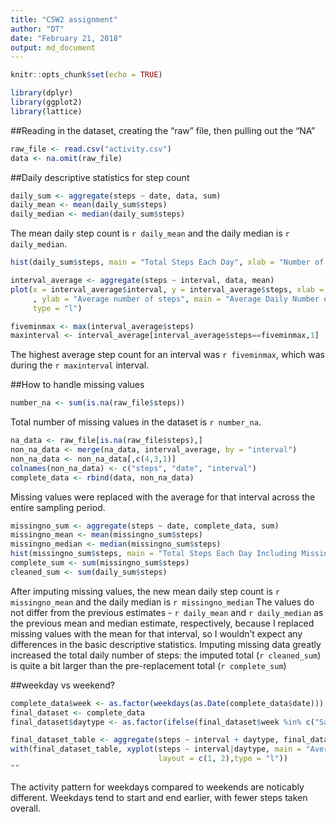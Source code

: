 ---
title: "C5W2 assignment"
author: "DT"
date: "February 21, 2018"
output: md_document
---
```{r setup, include=FALSE}
knitr::opts_chunk$set(echo = TRUE)
```

```{r packages}
library(dplyr)
library(ggplot2)
library(lattice)

```

##Reading in the dataset, creating the "raw" file, then pulling out the "NA"
```{r load_1_2}
raw_file <- read.csv("activity.csv")
data <- na.omit(raw_file)

```

##Daily descriptive statistics for step count
```{r daily_1_3}
daily_sum <- aggregate(steps ~ date, data, sum)
daily_mean <- mean(daily_sum$steps)
daily_median <- median(daily_sum$steps)

```
The mean daily step count is `r daily_mean` and the daily median is `r daily_median`.

```{r daily_2}
hist(daily_sum$steps, main = "Total Steps Each Day", xlab = "Number of Steps", ylab = "Frequency", col = "orange")

```
```{r daily_pattern_1}
interval_average <- aggregate(steps ~ interval, data, mean)
plot(x = interval_average$interval, y = interval_average$steps, xlab = "Interval"
     , ylab = "Average number of steps", main = "Average Daily Number of Steps by Interval", 
     type = "l")

```

```{r daily_pattern_2}
fiveminmax <- max(interval_average$steps)
maxinterval <- interval_average[interval_average$steps==fiveminmax,1]

```
The highest average step count for an interval was `r fiveminmax`, which was during the `r maxinterval` interval.

##How to handle missing values
```{r missingno_1}
number_na <- sum(is.na(raw_file$steps))

```
Total number of missing values in the dataset is `r number_na`.

```{r missingno_2_3}
na_data <- raw_file[is.na(raw_file$steps),]
non_na_data <- merge(na_data, interval_average, by = "interval")
non_na_data <- non_na_data[,c(4,3,1)]
colnames(non_na_data) <- c("steps", "date", "interval")
complete_data <- rbind(data, non_na_data)

```
Missing values were replaced with the average for that interval across the entire sampling period.


```{r missingno_4}
missingno_sum <- aggregate(steps ~ date, complete_data, sum)
missingno_mean <- mean(missingno_sum$steps)
missingno_median <- median(missingno_sum$steps)
hist(missingno_sum$steps, main = "Total Steps Each Day Including Missing Values",xlab = "Number of Steps", ylab = "Frequency", col = "orange")
complete_sum <- sum(missingno_sum$steps) 
cleaned_sum <- sum(daily_sum$steps)

```
After imputing missing values, the new mean daily step count is `r missingno_mean` and the daily median is `r missingno_median`
The values do not differ from the previous estimates - `r daily_mean` and `r daily_median` as the previous mean and median estimate, respectively, because I replaced missing values with the mean for that interval, so I wouldn't expect any differences in the basic descriptive statistics. Imputing missing data greatly increased the total daily number of steps: the imputed total (`r cleaned_sum`) is quite a bit larger than the pre-replacement total (`r complete_sum`)


##weekday vs weekend?
```{r week_1}
complete_data$week <- as.factor(weekdays(as.Date(complete_data$date)))
final_dataset <- complete_data
final_dataset$daytype <- as.factor(ifelse(final_dataset$week %in% c("Saturday", "Sunday"), "Weekend", "Weekday"))

```

```{r week_2}
final_dataset_table <- aggregate(steps ~ interval + daytype, final_dataset, mean)
with(final_dataset_table, xyplot(steps ~ interval|daytype, main = "Average Steps per Day by Interval for Weekend vs Weekdays", xlab = "Interval", ylab = "Steps", 
                                 layout = c(1, 2),type = "l"))
""

```
The activity pattern for weekdays compared to weekends are noticably different. Weekdays tend to start and end earlier, with fewer steps taken overall. 





